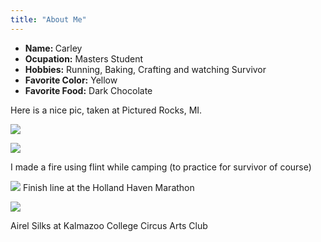 ```yaml
---
title: "About Me"
---
```


- __Name: __ Carley
- __Ocupation:__ Masters Student
- __Hobbies:__ Running, Baking, Crafting and watching Survivor
- __Favorite Color:__ Yellow
- __Favorite Food:__ Dark Chocolate

Here is a nice pic, taken at Pictured Rocks, MI.

![](IMG_3922.jpeg)

![](camping.jpeg)

I made a fire using flint while camping (to practice for survivor of course)


![](marathon.jpeg)
Finish line at the Holland Haven Marathon


![](circus.jpeg)

Airel Silks at Kalmazoo College Circus Arts Club